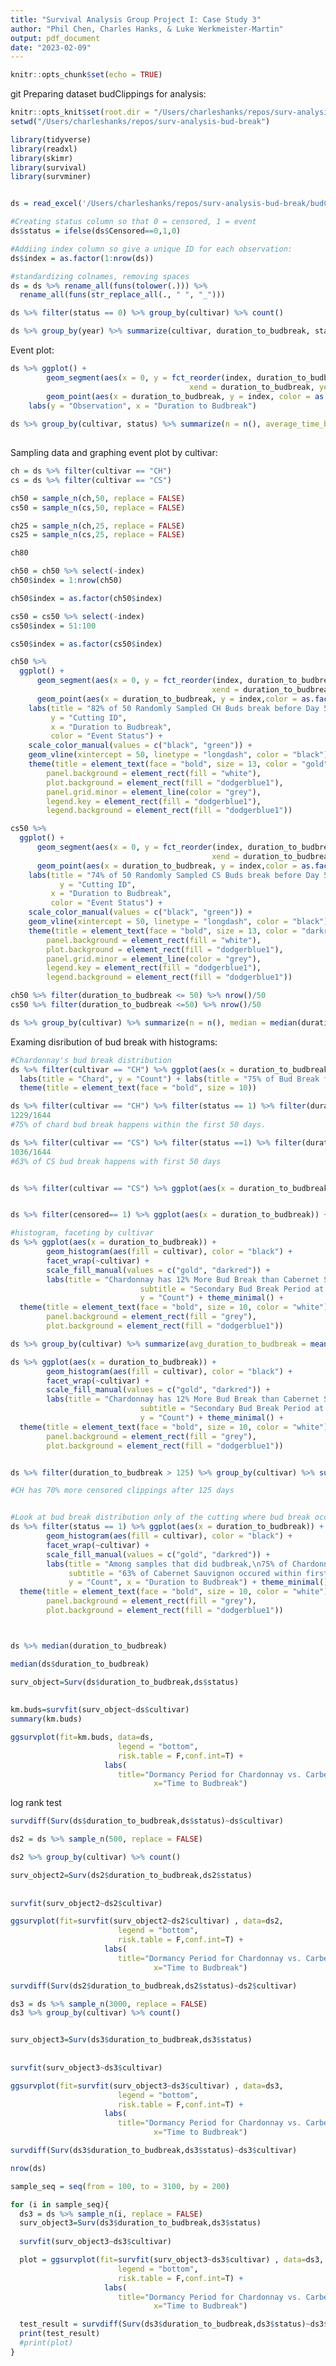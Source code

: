 ```yaml
---
title: "Survival Analysis Group Project I: Case Study 3"
author: "Phil Chen, Charles Hanks, & Luke Werkmeister-Martin" 
output: pdf_document
date: "2023-02-09"
---
```


```r
knitr::opts_chunk$set(echo = TRUE)

```
git 
Preparing dataset budClippings for analysis: 
```r
knitr::opts_knit$set(root.dir = "/Users/charleshanks/repos/surv-analysis-bud-break")
setwd("/Users/charleshanks/repos/surv-analysis-bud-break")

library(tidyverse)
library(readxl)
library(skimr)
library(survival)
library(survminer)


ds = read_excel('/Users/charleshanks/repos/surv-analysis-bud-break/budClippings.xlsx')

#Creating status column so that 0 = censored, 1 = event
ds$status = ifelse(ds$Censored==0,1,0)

#Addiing index column so give a unique ID for each observation: 
ds$index = as.factor(1:nrow(ds))

#standardizing colnames, removing spaces
ds = ds %>% rename_all(funs(tolower(.))) %>% 
  rename_all(funs(str_replace_all(., " ", "_")))

```
```r
ds %>% filter(status == 0) %>% group_by(cultivar) %>% count()

ds %>% group_by(year) %>% summarize(cultivar, duration_to_budbreak, status)

```


Event plot:
```r
ds %>% ggplot() + 
		geom_segment(aes(x = 0, y = fct_reorder(index, duration_to_budbreak,.desc = TRUE), 
										xend = duration_to_budbreak, yend = fct_reorder(index, duration_to_budbreak,.desc = TRUE),color = as.factor(status))) + 
		geom_point(aes(x = duration_to_budbreak, y = index, color = as.factor(status))) + facet_wrap(cultivar~.) + 
    labs(y = "Observation", x = "Duration to Budbreak")
    
ds %>% group_by(cultivar, status) %>% summarize(n = n(), average_time_budbreak = mean(duration_to_budbreak), min_budbreak = min(duration_to_budbreak), max_budbreak= max(duration_to_budbreak))
	
```

Sampling data and graphing event plot by cultivar: 
```r
ch = ds %>% filter(cultivar == "CH")
cs = ds %>% filter(cultivar == "CS")

ch50 = sample_n(ch,50, replace = FALSE)
cs50 = sample_n(cs,50, replace = FALSE)

ch25 = sample_n(ch,25, replace = FALSE)
cs25 = sample_n(cs,25, replace = FALSE)

ch80 

ch50 = ch50 %>% select(-index)
ch50$index = 1:nrow(ch50)

ch50$index = as.factor(ch50$index)

cs50 = cs50 %>% select(-index)
cs50$index = 51:100

cs50$index = as.factor(cs50$index)

ch50 %>%
  ggplot() + 
	  geom_segment(aes(x = 0, y = fct_reorder(index, duration_to_budbreak,.desc = TRUE), 
											 xend = duration_to_budbreak, yend = fct_reorder(index, duration_to_budbreak,.desc = TRUE))) + 
	  geom_point(aes(x = duration_to_budbreak, y = index,color = as.factor(status))) + 
    labs(title = "82% of 50 Randomly Sampled CH Buds break before Day 50",
         y = "Cutting ID",
         x = "Duration to Budbreak",
         color = "Event Status") + 
    scale_color_manual(values = c("black", "green")) +
    geom_vline(xintercept = 50, linetype = "longdash", color = "black") + 
    theme(title = element_text(face = "bold", size = 13, color = "gold"),
        panel.background = element_rect(fill = "white"),
        plot.background = element_rect(fill = "dodgerblue1"),
        panel.grid.minor = element_line(color = "grey"),
        legend.key = element_rect(fill = "dodgerblue1"),
        legend.background = element_rect(fill = "dodgerblue1"))

cs50 %>%
  ggplot() + 
	  geom_segment(aes(x = 0, y = fct_reorder(index, duration_to_budbreak,.desc = TRUE), 
											 xend = duration_to_budbreak, yend = fct_reorder(index, duration_to_budbreak,.desc = TRUE))) + 
	  geom_point(aes(x = duration_to_budbreak, y = index,color = as.factor(status))) + 
    labs(title = "74% of 50 Randomly Sampled CS Buds break before Day 50 ",
	       y = "Cutting ID",
         x = "Duration to Budbreak",
         color = "Event Status") + 
    scale_color_manual(values = c("black", "green")) +
    geom_vline(xintercept = 50, linetype = "longdash", color = "black") +
    theme(title = element_text(face = "bold", size = 13, color = "darkred"),
        panel.background = element_rect(fill = "white"),
        plot.background = element_rect(fill = "dodgerblue1"),
        panel.grid.minor = element_line(color = "grey"),
        legend.key = element_rect(fill = "dodgerblue1"),
        legend.background = element_rect(fill = "dodgerblue1"))

ch50 %>% filter(duration_to_budbreak <= 50) %>% nrow()/50
cs50 %>% filter(duration_to_budbreak <=50) %>% nrow()/50

ds %>% group_by(cultivar) %>% summarize(n = n(), median = median(duration_to_budbreak), mean = mean(duration_to_budbreak))

```


Examing disribution of bud break with histograms:
```r
#Chardonnay's bud break distribution
ds %>% filter(cultivar == "CH") %>% ggplot(aes(x = duration_to_budbreak)) + geom_histogram(color = "black",fill = "darkgoldenrod1") + 
  labs(title = "Chard", y = "Count") + labs(title = "75% of Bud Break for Chardonnay Occured Within First 50 Days", subtitle = "Second Bud Break Period Occurs Between 150 and 200 Days") + theme_minimal() + 
  theme(title = element_text(face = "bold", size = 10))

ds %>% filter(cultivar == "CH") %>% filter(status == 1) %>% filter(duration_to_budbreak <= 50) %>% count()
1229/1644
#75% of chard bud break happens within the first 50 days.

ds %>% filter(cultivar == "CS") %>% filter(status ==1) %>% filter(duration_to_budbreak <= 50) %>% count()
1036/1644
#63% of CS bud break happens with first 50 days 


ds %>% filter(cultivar == "CS") %>% ggplot(aes(x = duration_to_budbreak)) + geom_histogram() + labs(title = "63")


ds %>% filter(censored== 1) %>% ggplot(aes(x = duration_to_budbreak)) + geom_histogram()

#histogram, faceting by cultivar
ds %>% ggplot(aes(x = duration_to_budbreak)) + 
        geom_histogram(aes(fill = cultivar), color = "black") + 
        facet_wrap(~cultivar) +
        scale_fill_manual(values = c("gold", "darkred")) + 
        labs(title = "Chardonnay has 12% More Bud Break than Cabernet Sauvignon Within First 50 Days", 
                             subtitle = "Secondary Bud Break Period at Day 150",
                             y = "Count") + theme_minimal() + 
  theme(title = element_text(face = "bold", size = 10, color = "white"),
        panel.background = element_rect(fill = "grey"),
        plot.background = element_rect(fill = "dodgerblue1"))

ds %>% group_by(cultivar) %>% summarize(avg_duration_to_budbreak = mean(duration_to_budbreak))

ds %>% ggplot(aes(x = duration_to_budbreak)) + 
        geom_histogram(aes(fill = cultivar), color = "black") + 
        facet_wrap(~cultivar) +
        scale_fill_manual(values = c("gold", "darkred")) + 
        labs(title = "Chardonnay has 12% More Bud Break than Cabernet Sauvignon Within First 50 Days", 
                             subtitle = "Secondary Bud Break Period at Day 150",
                             y = "Count") + theme_minimal() + 
  theme(title = element_text(face = "bold", size = 10, color = "white"),
        panel.background = element_rect(fill = "grey"),
        plot.background = element_rect(fill = "dodgerblue1"))


ds %>% filter(duration_to_budbreak > 125) %>% group_by(cultivar) %>% summarize(censored_obs = sum(status == 0))

#CH has 70% more censored clippings after 125 days 


#Look at bud break distribution only of the cutting where bud break occured: 
ds %>% filter(status == 1) %>% ggplot(aes(x = duration_to_budbreak)) + 
        geom_histogram(aes(fill = cultivar), color = "black") + 
        facet_wrap(~cultivar) +
        scale_fill_manual(values = c("gold", "darkred")) + 
        labs(title = "Among samples that did budbreak,\n75% of Chardonnary buds broke within first 50 days",
             subtitle = "63% of Cabernet Sauvignon occured within first 50 days", 
             y = "Count", x = "Duration to Budbreak") + theme_minimal() + 
  theme(title = element_text(face = "bold", size = 10, color = "white"),
        panel.background = element_rect(fill = "grey"),
        plot.background = element_rect(fill = "dodgerblue1"))



ds %>% median(duration_to_budbreak)

median(ds$duration_to_budbreak)

```


```r
surv_object=Surv(ds$duration_to_budbreak,ds$status)
                   
                   
km.buds=survfit(surv_object~ds$cultivar) 
summary(km.buds)

```


```r
ggsurvplot(fit=km.buds, data=ds,           
						legend = "bottom",            
						risk.table = F,conf.int=T) +   
					 labs(        
						title="Dormancy Period for Chardonnay vs. Carbernet Sauvignon",        
								x="Time to Budbreak")
```
log rank test 

```r
survdiff(Surv(ds$duration_to_budbreak,ds$status)~ds$cultivar)
```


```r
ds2 = ds %>% sample_n(500, replace = FALSE) 

ds2 %>% group_by(cultivar) %>% count()

surv_object2=Surv(ds2$duration_to_budbreak,ds2$status)
                   
                   
survfit(surv_object2~ds2$cultivar) 

ggsurvplot(fit=survfit(surv_object2~ds2$cultivar) , data=ds2,           
						legend = "bottom",            
						risk.table = F,conf.int=T) +   
					 labs(        
						title="Dormancy Period for Chardonnay vs. Carbernet Sauvignon",        
								x="Time to Budbreak")

survdiff(Surv(ds2$duration_to_budbreak,ds2$status)~ds2$cultivar)
```


```r
ds3 = ds %>% sample_n(3000, replace = FALSE)
ds3 %>% group_by(cultivar) %>% count()


surv_object3=Surv(ds3$duration_to_budbreak,ds3$status)
                   
                   
survfit(surv_object3~ds3$cultivar) 

ggsurvplot(fit=survfit(surv_object3~ds3$cultivar) , data=ds3,           
						legend = "bottom",            
						risk.table = F,conf.int=T) +   
					 labs(        
						title="Dormancy Period for Chardonnay vs. Carbernet Sauvignon",        
								x="Time to Budbreak")

survdiff(Surv(ds3$duration_to_budbreak,ds3$status)~ds3$cultivar)

```
```r
nrow(ds)

sample_seq = seq(from = 100, to = 3100, by = 200)

for (i in sample_seq){
  ds3 = ds %>% sample_n(i, replace = FALSE)
  surv_object3=Surv(ds3$duration_to_budbreak,ds3$status)
                   
  survfit(surv_object3~ds3$cultivar) 

  plot = ggsurvplot(fit=survfit(surv_object3~ds3$cultivar) , data=ds3,           
						legend = "bottom",            
						risk.table = F,conf.int=T) +   
					 labs(        
						title="Dormancy Period for Chardonnay vs. Carbernet Sauvignon",        
								x="Time to Budbreak")

  test_result = survdiff(Surv(ds3$duration_to_budbreak,ds3$status)~ds3$cultivar)
  print(test_result)
  #print(plot)
}
```

